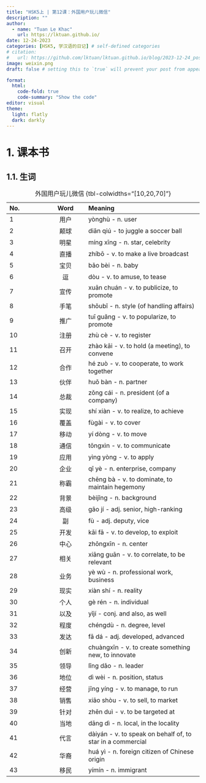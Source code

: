```yaml
---
title: "HSK5上 | 第12课：外国用户玩儿微信"
description: ""
author:
  - name: "Tuan Le Khac"
    url: https://lktuan.github.io/
date: 12-24-2023
categories: [HSK5, 学汉语的日记] # self-defined categories
# citation: 
#   url: https://github.com/lktuan/lktuan.github.io/blog/2023-12-24_post/
image: weixin.png
draft: false # setting this to `true` will prevent your post from appearing on your listing page until you're ready!

format: 
  html: 
    code-fold: true
    code-summary: "Show the code"
editor: visual
theme:
  light: flatly
  dark: darkly
---
```


# 1. 课本书

## 1.1. 生词

| No. |   Word   | Meaning                                                        |
|:--------------|:-------------:|:------------------------------------------|
|1|用户|yònghù - n. user|
|2|颠球|diān qiú - to juggle a soccer ball|
|3|明星|míng xīng - n. star, celebrity|
|4|直播|zhíbō - v. to make a live broadcast|
|5|宝贝|bǎo bèi - n. baby|
|6|逗|dòu - v. to amuse, to tease|
|7|宣传|xuān chuán - v. to publicize, to promote|
|8|手笔|shǒubǐ - n. style (of handling affairs)|
|9|推广|tuī guǎng - v. to popularize, to promote|
|10|注册|zhù cè - v. to register|
|11|召开|zhào kāi - v. to hold (a meeting), to convene|
|12|合作|hé zuò - v. to cooperate, to work together|
|13|伙伴|huǒ bàn - n. partner|
|14|总裁|zǒng cái - n. president (of a company)|
|15|实现|shí xiàn - v. to realize, to achieve|
|16|覆盖|fùgài - v. to cover|
|17|移动|yí dòng - v. to move|
|18|通信|tōngxìn - v. to communicate|
|19|应用|yìng yòng - v. to apply|
|20|企业|qǐ yè - n. enterprise, company|
|21|称霸|chēng bà - v. to dominate, to maintain hegemony|
|22|背景|bèijǐng - n. background|
|23|高级|gāo jí - adj. senior, high-ranking|
|24|副|fù - adj. deputy, vice|
|25|开发|kāi fā - v. to develop, to exploit|
|26|中心|zhōngxīn - n. center|
|27|相关|xiāng guān - v. to correlate, to be relevant|
|28|业务|yè wù - n. professional work, business|
|29|现实|xiàn shí - n. reality|
|30|个人|gè rén - n. individual|
|31|以及|yǐjí - conj. and also, as well|
|32|程度|chéngdù - n. degree, level|
|33|发达|fā dá - adj. developed, advanced|
|34|创新|chuàngxīn - v. to create something new, to innovate|
|35|领导|lǐng dǎo - n. leader|
|36|地位|dì wèi - n. position, status|
|37|经营|jīng yíng - v. to manage, to run|
|38|销售|xiāo shòu - v. to sell, to market|
|39|针对|zhēn duì - v. to be targeted at|
|40|当地|dāng dì - n. local, in the locality|
|41|代言|dàiyán - v. to speak on behalf of, to star in a commercial|
|42|华裔|huá yì - n. foreign citizen of Chinese origin|
|43|移民|yímín - n. immigrant|

: 外国用户玩儿微信 {tbl-colwidths="\[10,20,70\]"}